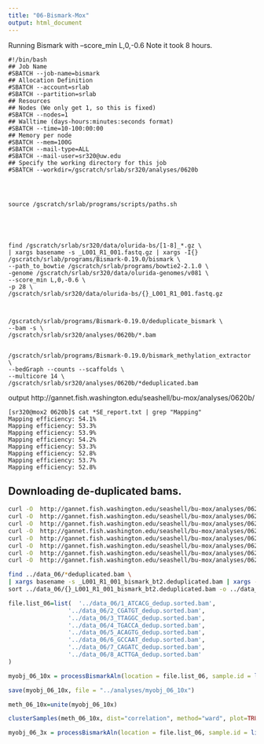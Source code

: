 ```yaml
---
title: "06-Bismark-Mox"
output: html_document
---
```


Running Bismark with --score_min L,0,-0.6 
Note it took 8 hours.


```
#!/bin/bash
## Job Name
#SBATCH --job-name=bismark
## Allocation Definition
#SBATCH --account=srlab
#SBATCH --partition=srlab
## Resources
## Nodes (We only get 1, so this is fixed)
#SBATCH --nodes=1
## Walltime (days-hours:minutes:seconds format)
#SBATCH --time=10-100:00:00
## Memory per node
#SBATCH --mem=100G
#SBATCH --mail-type=ALL
#SBATCH --mail-user=sr320@uw.edu
## Specify the working directory for this job
#SBATCH --workdir=/gscratch/srlab/sr320/analyses/0620b




source /gscratch/srlab/programs/scripts/paths.sh





find /gscratch/srlab/sr320/data/olurida-bs/[1-8]_*.gz \
| xargs basename -s _L001_R1_001.fastq.gz | xargs -I{} /gscratch/srlab/programs/Bismark-0.19.0/bismark \
--path_to_bowtie /gscratch/srlab/programs/bowtie2-2.1.0 \
-genome /gscratch/srlab/sr320/data/olurida-genomes/v081 \
--score_min L,0,-0.6 \
-p 28 \
/gscratch/srlab/sr320/data/olurida-bs/{}_L001_R1_001.fastq.gz



/gscratch/srlab/programs/Bismark-0.19.0/deduplicate_bismark \
--bam -s \
/gscratch/srlab/sr320/analyses/0620b/*.bam


/gscratch/srlab/programs/Bismark-0.19.0/bismark_methylation_extractor \
--bedGraph --counts --scaffolds \
--multicore 14 \
/gscratch/srlab/sr320/analyses/0620b/*deduplicated.bam

```


output
http://gannet.fish.washington.edu/seashell/bu-mox/analyses/0620b/



```
[sr320@mox2 0620b]$ cat *SE_report.txt | grep "Mapping"
Mapping efficiency:	54.1%
Mapping efficiency:	53.3%
Mapping efficiency:	53.9%
Mapping efficiency:	54.2%
Mapping efficiency:	53.3%
Mapping efficiency:	52.8%
Mapping efficiency:	53.7%
Mapping efficiency:	52.8%
```



## Downloading de-duplicated bams.



```bash
curl -O  http://gannet.fish.washington.edu/seashell/bu-mox/analyses/0620b/1_ATCACG_L001_R1_001_bismark_bt2.deduplicated.bam
curl -O  http://gannet.fish.washington.edu/seashell/bu-mox/analyses/0620b/2_CGATGT_L001_R1_001_bismark_bt2.deduplicated.bam
curl -O  http://gannet.fish.washington.edu/seashell/bu-mox/analyses/0620b/3_TTAGGC_L001_R1_001_bismark_bt2.deduplicated.bam
curl -O  http://gannet.fish.washington.edu/seashell/bu-mox/analyses/0620b/4_TGACCA_L001_R1_001_bismark_bt2.deduplicated.bam
curl -O  http://gannet.fish.washington.edu/seashell/bu-mox/analyses/0620b/5_ACAGTG_L001_R1_001_bismark_bt2.deduplicated.bam
curl -O  http://gannet.fish.washington.edu/seashell/bu-mox/analyses/0620b/6_GCCAAT_L001_R1_001_bismark_bt2.deduplicated.bam
curl -O  http://gannet.fish.washington.edu/seashell/bu-mox/analyses/0620b/7_CAGATC_L001_R1_001_bismark_bt2.deduplicated.bam
curl -O  http://gannet.fish.washington.edu/seashell/bu-mox/analyses/0620b/8_ACTTGA_L001_R1_001_bismark_bt2.deduplicated.bam

```





```bash
find ../data_06/*deduplicated.bam \
| xargs basename -s _L001_R1_001_bismark_bt2.deduplicated.bam | xargs -I{} /home/shared/samtools-1.8/samtools \
sort ../data_06/{}_L001_R1_001_bismark_bt2.deduplicated.bam -o ../data_06/{}_dedup.sorted.bam
```
```r
file.list_06=list(  '../data_06/1_ATCACG_dedup.sorted.bam',
                 '../data_06/2_CGATGT_dedup.sorted.bam',
                 '../data_06/3_TTAGGC_dedup.sorted.bam',
                 '../data_06/4_TGACCA_dedup.sorted.bam',
                 '../data_06/5_ACAGTG_dedup.sorted.bam',
                 '../data_06/6_GCCAAT_dedup.sorted.bam',
                 '../data_06/7_CAGATC_dedup.sorted.bam',
                 '../data_06/8_ACTTGA_dedup.sorted.bam'
)
```



```r
myobj_06_10x = processBismarkAln(location = file.list_06, sample.id = list("1","2","3","4","5","6","7","8"), assembly = "v081", read.context="CpG", mincov=10, treatment = c(0,0,0,0,1,1,1,1))
```

```r
save(myobj_06_10x, file = "../analyses/myobj_06_10x")

```


```r
meth_06_10x=unite(myobj_06_10x)
```

```r
clusterSamples(meth_06_10x, dist="correlation", method="ward", plot=TRUE)

```


```r
myobj_06_3x = processBismarkAln(location = file.list_06, sample.id = list("1","2","3","4","5","6","7","8"), assembly = "v081", read.context="CpG", mincov=3, treatment = c(0,0,0,0,1,1,1,1))
```